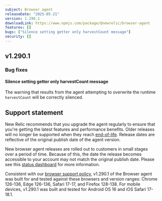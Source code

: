 ```yaml
---
subject: Browser agent
releaseDate: "2025-05-21"
version: 1.290.1
downloadLink: https://www.npmjs.com/package/@newrelic/browser-agent
features: []
bugs: ["Silence setting getter only harvestCount message"]
security: []
---
```


## v1.290.1

### Bug fixes

#### Silence setting getter only harvestCount message
The warning that results from the agent attempting to overwrite the runtime `harvestCount` will be correctly silenced.

## Support statement

New Relic recommends that you upgrade the agent regularly to ensure that you're getting the latest features and performance benefits. Older releases will no longer be supported when they reach [end-of-life](https://docs.newrelic.com/docs/browser/browser-monitoring/getting-started/browser-agent-eol-policy/). Release dates are reflective of the original publish date of the agent version.

New browser agent releases are rolled out to customers in small stages over a period of time. Because of this, the date the release becomes accessible to your account may not match the original publish date. Please see this [status dashboard](https://newrelic.github.io/newrelic-browser-agent-release/) for more information.

Consistent with our [browser support policy](https://docs.newrelic.com/docs/browser/new-relic-browser/getting-started/compatibility-requirements-browser-monitoring/#browser-types), v1.290.1 of the Browser agent was built for and tested against these browsers and version ranges: Chrome 126-136, Edge 126-136, Safari 17-17, and Firefox 128-138. For mobile devices, v1.290.1 was built and tested for Android OS 16 and iOS Safari 17-18.1.